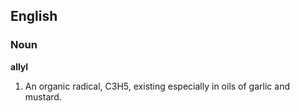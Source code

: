 ==English==

===Noun===

'''allyl'''

#An organic radical, C3H5, existing especially in oils of garlic and mustard.